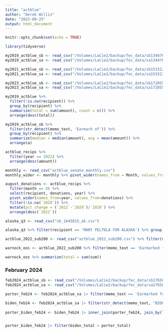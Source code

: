 ```yaml
---
title: "actblue"
author: "Derek Willis"
date: "2022-09-25"
output: html_document
---
```


```r
knitr::opts_chunk$set(echo = TRUE)
```

```r
library(tidyverse)
```

```r
my2019_actblue_sb <- read_csv("/Volumes/LaCie2/backup/fec_data/sb1344765.csv.zip")
my2019_actblue_sa <- read_csv("/Volumes/LaCie2/backup/fec_data/sa1344765.csv.zip")

my2021_actblue_sb <- read_csv("/Volumes/LaCie2/backup/fec_data/sb1533121.csv.zip")
my2021_actblue_sa <- read_csv("/Volumes/LaCie2/backup/fec_data/sa1533121.csv.zip")

my2023_actblue_sb <- read_csv("/Volumes/LaCie2/backup/fec_data/sb1720554.csv.zip")
my2023_actblue_sa <- read_csv("/Volumes/LaCie2/backup/fec_data/sa1720554.csv.zip")
```
```r
my2019_actblue %>% 
  filter(!is.na(recipient)) %>% 
  group_by(recipient) %>% 
  summarize(total = sum(amount), count = n()) %>% 
  arrange(desc(total))
```

```r
my2019_actblue_sb %>% 
  filter(str_detect(memo_text, 'Earmark of')) %>% 
  group_by(recipient) %>% 
  summarize(median = median(amount), avg = mean(amount)) %>% 
  arrange(a)
```



```r
actblue_recips %>% 
  filter(year == 2022) %>% 
  arrange(desc(amount))
```

```r
monthly <- read_csv("actblue_senate_monthly.csv")
monthly_wider <- monthly %>% pivot_wider(names_from = Month, values_from = Total)
```

```r
august_donations <- actblue_recips %>% 
  filter(month == 8) %>% 
  select(recipient, donations, year) %>% 
  pivot_wider(names_from=year, values_from=donations) %>% 
  filter(!is.na(`2020`)) %>%
  mutate(pct_change = (`2022`-`2020`)/`2020`) %>% 
  arrange(desc(`2022`))
```


```r
alaska_q3 <- read_csv("sb_1645815_ak.csv")

alaska_q3 %>% filter(recipient == 'MARY PELTOLA FOR ALASKA') %>% group_by(date) %>% summarize(total = sum(amount)) %>% arrange(desc(total))
```


```r
actblue_2022_sub200 <- read_csv("actblue_2022_sub200.csv") %>% filter(memo_text != 'Contribution to ActBlue')
```
```r
warnock_oos <- actblue_2022_sub200 %>% filter(memo_text == 'Earmarked for WARNOCK FOR GEORGIA (C00736876)', state != 'GA')

warnock_oos %>% summarize(total = sum(sum))
```

### February 2024


```r
feb2024_actblue_sb <- read_csv("/Volumes/LaCie2/backup/fec_data/sb1765652.csv.zip")
feb2024_actblue_sa <- read_csv("/Volumes/LaCie2/backup/fec_data/sa1765652.csv.zip")
```


```r
porter_feb24 <- feb2024_actblue_sa |> filter(memo_text == 'Earmarked for KATIE PORTER FOR SENATE (C00831107)')|> group_by(last_name, first_name, city, state, zip) |> summarize(porter_total = sum(amount), porter_count = n())

biden_feb24 <- feb2024_actblue_sa |> filter(str_detect(memo_text, "BIDEN")) |> group_by(last_name, first_name, city, state, zip) |> summarize(biden_total = sum(amount), biden_count = n())
  
porter_biden_feb24 <- biden_feb24 |> inner_join(porter_feb24, join_by(last_name, first_name, city, state, zip))


porter_biden_feb24 |> filter(biden_total > porter_total)
```

